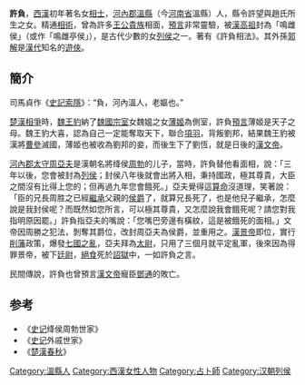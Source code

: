 '''許負'''，[[西漢|西漢]]初年著名女[[相士|相士]]，[[河內郡_(中國)|河內郡]][[溫縣|溫縣]]（今[[河南省|河南省]]溫縣）人，縣令許望與趙氏所生之女。精通[[相術|相術]]，曾為許多[[王公|王公]][[貴族|貴族]]相面，[[預言|預言]]非常靈驗，被[[漢高祖|漢高祖]]封為「鳴雌侯」（或作「鳴雌亭侯」），是古代少數的女[[列侯|列侯]]之一。著有《許負相法》。其外孫[[郭解|郭解]]是[[漢代|漢代]]知名的[[遊俠|遊俠]]。

==簡介==
司馬貞作《[[史記索隱|史記索隱]]》：“負，河內溫人，老嫗也。”

[[楚漢相爭|楚漢相爭]]時，[[魏王豹|魏王豹]]納了[[魏国_(战国)|魏國]][[宗室|宗室]]女魏媼之女[[薄姬|薄姬]]為側室，許負[[預言|預言]]薄姬是天子之母。魏王豹大喜，認為自己一定能奪取天下，聯合[[項羽|項羽]]，背叛劉邦，結果魏王豹被漢將[[曹參|曹參]]滅國，薄姬也被收為劉邦的妾，而後生下了劉恆，就是日後的[[漢文帝|漢文帝]]。

[[河內郡_(中國)|河內郡]][[太守|太守]][[周亞夫|周亞夫]]是漢朝名將绛侯[[周勃|周勃]]的儿子，當時，許負替他看面相，說：「三年以後，您會被封為[[列侯|列侯]]；封侯八年後就會出將入相，秉持國政，極其尊貴，大臣之間沒有比得上您的；但再過九年您會餓死。」亞夫覺得這[[算命|算命]]沒道理，笑著說：「臣的兄長周胜之已經[[世襲|繼承]]父親的[[侯爵|侯爵]]了，就算兄長死了，也是他兒子繼承，怎麼說是我封侯呢？而既然如您所言，可以極其尊貴，又怎麼說我會餓死呢？請您對我指明原因罷。」許負指亞夫的嘴說：「您嘴巴旁邊有橫紋，這是被餓死的面相。」文帝因周勝之犯法，剝奪其爵位，改封周亞夫為侯爵，並重用之。[[漢景帝|漢景帝]]即位，實行[[削藩|削藩]]政策，爆發[[七國之亂|七國之亂]]，亞夫拜為[[太尉|太尉]]，只用了三個月就平定亂軍，後來因為得罪景帝，被下[[廷尉|廷尉]]，[[絕食|絕食]]死於[[詔獄|詔獄]]中，一如許負之言。

民間傳說，許負也曾預言[[漢文帝|漢文帝]]寵臣[[鄧通|鄧通]]的敗亡。

==参考==
*《[[史记|史记]]绛侯周勃世家》
*《[[史记|史记]]外戚世家》
*《[[楚漢春秋|楚漢春秋]]》

[[Category:溫縣人|Category:溫縣人]]
[[Category:西漢女性人物|Category:西漢女性人物]]
[[Category:占卜師|Category:占卜師]]
[[Category:汉朝列侯|Category:汉朝列侯]]